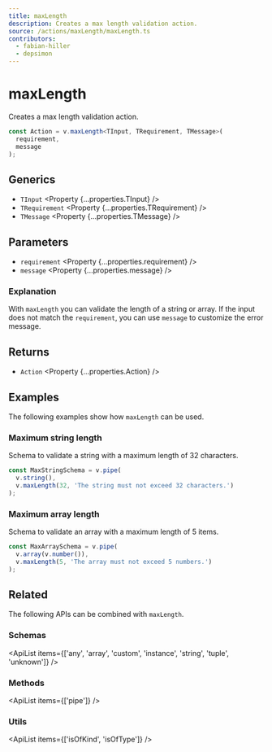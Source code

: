 ```yaml
---
title: maxLength
description: Creates a max length validation action.
source: /actions/maxLength/maxLength.ts
contributors:
  - fabian-hiller
  - depsimon
---
```



# maxLength

Creates a max length validation action.

```ts
const Action = v.maxLength<TInput, TRequirement, TMessage>(
  requirement,
  message
);
```

## Generics

- `TInput` <Property {...properties.TInput} />
- `TRequirement` <Property {...properties.TRequirement} />
- `TMessage` <Property {...properties.TMessage} />

## Parameters

- `requirement` <Property {...properties.requirement} />
- `message` <Property {...properties.message} />

### Explanation

With `maxLength` you can validate the length of a string or array. If the input does not match the `requirement`, you can use `message` to customize the error message.

## Returns

- `Action` <Property {...properties.Action} />

## Examples

The following examples show how `maxLength` can be used.

### Maximum string length

Schema to validate a string with a maximum length of 32 characters.

```ts
const MaxStringSchema = v.pipe(
  v.string(),
  v.maxLength(32, 'The string must not exceed 32 characters.')
);
```

### Maximum array length

Schema to validate an array with a maximum length of 5 items.

```ts
const MaxArraySchema = v.pipe(
  v.array(v.number()),
  v.maxLength(5, 'The array must not exceed 5 numbers.')
);
```

## Related

The following APIs can be combined with `maxLength`.

### Schemas

<ApiList
  items={['any', 'array', 'custom', 'instance', 'string', 'tuple', 'unknown']}
/>

### Methods

<ApiList items={['pipe']} />

### Utils

<ApiList items={['isOfKind', 'isOfType']} />
